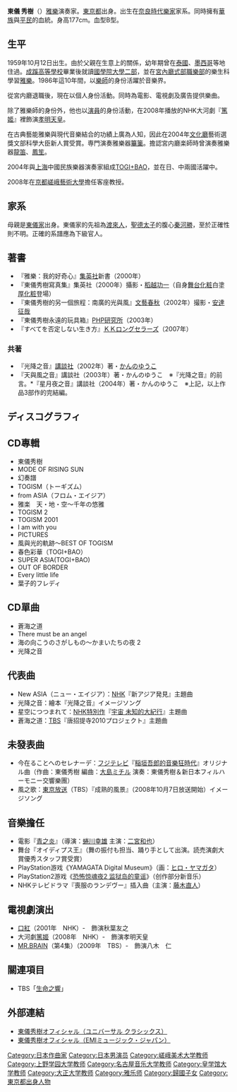 {{japanese|japanese=東儀 秀樹|kana=とうぎ ひでき|romaji=Tōgi Hideki}}

'''東儀 秀樹'''（{{bd|1959年|10月12日||}}）[[雅樂|雅樂]]演奏家。[[東京都|東京都]]出身。出生在[[奈良時代|奈良時代]][[三方樂所#樂家|樂家]]家系。同時擁有[[華族|華族]]與[[平民|平民]]的血統。身高177cm。血型B型。

==生平==
1959年10月12日出生。由於父親在生意上的關係，幼年期曾在[[泰國|泰國]]、[[墨西哥|墨西哥]]等地住過。[[成蹊高等學校|成蹊高等學校]]畢業後就讀[[國學院大學|國學院大學]][[二部|二部]]，並在[[宮內廳式部職樂部|宮內廳式部職樂部]]的樂生科學習[[雅樂|雅樂]]。1986年這10年間，以[[樂師|樂師]]的身份活躍於音樂界。

從宮内廳退職後，現在以個人身份活動。同時為電影、電視劇及廣告提供樂曲。

除了雅樂師的身份外，他也以[[演員|演員]]的身份活動，在2008年播放的NHK大河劇『[[篤姬_(電視劇)|篤姬]]』裡飾演[[孝明天皇|孝明天皇]]。

在古典藝能雅樂與現代音樂結合的功績上廣為人知，因此在2004年[[文化廳|文化廳]]藝術選獎文部科學大臣新人賞受賞。専門演奏雅樂器[[篳篥|篳篥]]。擔認宮内廳楽師時曾演奏雅樂器[[龍笛|龍笛]]、[[笙|鳳笙]]。

2004年與[[上海市|上海]]中國民族樂器演奏家組成[[TOGI+BAO|TOGI+BAO]]，並在日、中兩國活躍中。

2008年在[[京都嵯峨藝術大學|京都嵯峨藝術大學]]擔任客座教授。

== 家系 ==
母親是[[東儀家|東儀家]]出身。東儀家的先祖為[[渡來人|渡來人]]，[[聖德太子|聖德太子]]的腹心[[秦河勝|秦河勝]]，至於正確性則不明。正確的系譜應為下級官人。


==著書==
*『雅樂：我的好奇心』[[集英社|集英社]]新書（2000年）
*『東儀秀樹寫真集』集英社（2000年）攝影・[[稻越功一|稻越功一]]（自身[[舞台化粧|舞台化粧]]白塗[[厚化粧|厚化粧]]登場）
*『東儀秀樹的另一個旅程：南廣的光與風』[[文藝春秋|文藝春秋]]（2002年）撮影・[[安達征哉|安達征哉]]
*『東儀秀樹永遠的玩具箱』[[PHP研究所|PHP研究所]]（2003年）
*『すべてを否定しない生き方』[[ＫＫロングセラーズ|ＫＫロングセラーズ]]（2007年）
===共著===
*『光降之音』[[講談社|講談社]]（2002年）著・[[かんのゆうこ|かんのゆうこ]]　
*『天與風之音』講談社（2003年）著・かんのゆうこ　※『光降之音』的前言。*『星月夜之音』講談社（2004年）著・かんのゆうこ　※上記，以上作品3部作的完結編。

==ディスコグラフィ==
==CD專輯==
* 東儀秀樹
* MODE OF RISING SUN
* 幻奏譜
* TOGISM（トーギズム）
* from ASIA（フロム・エイジア）
* 雅楽　天・地・空〜千年の悠雅
* TOGISM 2
* TOGISM 2001
* I am with you
* PICTURES
* 風與光的軌跡〜BEST OF TOGISM
* 春色彩華（TOGI+BAO）
* SUPER ASIA(TOGI+BAO)
* OUT OF BORDER
* Every little life
* 葉子的フレディ

==CD單曲==
* 蒼海之道
* There must be an angel
* 海の向こうのさがしもの〜かまいたちの夜 2
* 光降之音

==代表曲==
* New ASIA（ニュー・エイジア）：[[日本放送協會|NHK]]『新アジア発見』主題曲
* 光降之音：繪本『光降之音』イメージソング
* 星空につつまれて：[[NHK特別作|NHK特別作]]『[[宇宙_未知的大紀行|宇宙 未知的大紀行]]』主題曲
* 蒼海之道：[[東京放送|TBS]]『唐招提寺2010プロジェクト』主題曲

==未發表曲==
* 今在ることへのセレナーデ：[[フジテレビジョン|フジテレビ]]『[[稲垣吾郎的音樂狂時代|稲垣吾郎的音樂狂時代]]』オリジナル曲（作曲：東儀秀樹 編曲：[[大島ミチル|大島ミチル]] 演奏：東儀秀樹＆新日本フィルハーモニー交響樂團）
* 風之歌：[[東京放送|東京放送]]（TBS）『成熟的風景』（2008年10月7日放送開始）イメージソング

== 音樂擔任 ==

* 電影『[[青之炎|青之炎]]』（導演：[[蜷川幸雄|蜷川幸雄]] 主演：[[二宮和也|二宮和也]]）
* 舞台『オイディプス王』（舞の振付も担当、踊り手として出演。読売演劇大賞優秀スタッフ賞受賞）
* PlayStation游戏《YAMAGATA Digital Museum》（画：[[ヒロ・ヤマガタ|ヒロ・ヤマガタ]]）
* PlayStation2游戏《[[恐怖惊魂夜2_监狱岛的童谣|恐怖惊魂夜2 监狱岛的童谣]]》（创作部分新音乐）
* NHKテレビドラマ『喪服のランデヴー』插入曲（主演：[[藤木直人|藤木直人]]）

==電視劇演出==
* [[口紅|口紅]]（2001年　NHK）-　飾演秋葉友之
* 大河劇[[篤姬_(電視劇)|篤姬]]（2008年　NHK）-　飾演孝明天皇　
*[[MR.BRAIN|MR.BRAIN]]（第4集）（2009年　TBS）-　飾演八木　仁

==關連項目==
* TBS「[[生命之響|生命之響]]」

==外部連結==
*[http://www.universal-music.co.jp/classics/artist/hideki_togi/index.html 東儀秀樹オフィシャル（ユニバーサル クラシックス）] {{Wayback|url=http://www.universal-music.co.jp/classics/artist/hideki_togi/index.html |date=20120505010318 }}
*[https://web.archive.org/web/20090211103314/http://emimusic.jp/domestic/artists/togi/index_j.htm 東儀秀樹オフィシャル（EMIミュージック・ジャパン）]

{{DEFAULTSORT:Touki Hideki}}
[[Category:日本作曲家|Category:日本作曲家]]
[[Category:日本男演员|Category:日本男演员]]
[[Category:嵯峨美术大学教师|Category:嵯峨美术大学教师]]
[[Category:上野学园大学教师|Category:上野学园大学教师]]
[[Category:名古屋音乐大学教师|Category:名古屋音乐大学教师]]
[[Category:皇学馆大学教师|Category:皇学馆大学教师]]
[[Category:大正大学教师|Category:大正大学教师]]
[[Category:雅乐师|Category:雅乐师]]
[[Category:歸國子女|Category:歸國子女]]
[[Category:東京都出身人物|Category:東京都出身人物]]